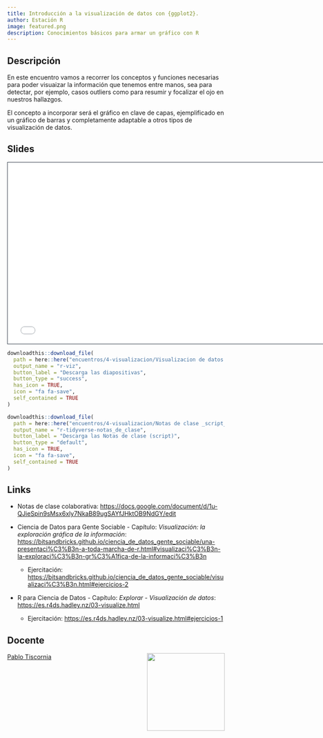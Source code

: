 ```yaml
---
title: Introducción a la visualización de datos con {ggplot2}. 
author: Estación R
image: featured.png
description: Conocimientos básicos para armar un gráfico con R
---
```


## Descripción

En este encuentro vamos a recorrer los conceptos y funciones necesarias para poder visuaizar la información que tenemos entre manos, sea para detectar, por ejemplo, casos outliers como para resumir y focalizar el ojo en nuestros hallazgos.

El concepto a incorporar será el gráfico en clave de capas, ejemplificado en un gráfico de barras y completamente adaptable a otros tipos de visualización de datos.

## Slides

```{=html}
<iframe class="slide-deck" src="/encuentros/4-visualizacion/r-viz-speaker.html" height="420" width="747" style="border: 1px solid #2e3846;"></iframe>
```

```r
downloadthis::download_file(
  path = here::here("encuentros/4-visualizacion/Visualizacion de datos con ggplot2.pdf"),
  output_name = "r-viz",
  button_label = "Descarga las diapositivas",
  button_type = "success",
  has_icon = TRUE,
  icon = "fa fa-save",
  self_contained = TRUE
)
```

```r
downloadthis::download_file(
  path = here::here("encuentros/4-visualizacion/Notas de clase _script_ - Encuentro visualizacion.R"),
  output_name = "r-tidyverse-notas_de_clase",
  button_label = "Descarga las Notas de clase (script)",
  button_type = "default",
  has_icon = TRUE,
  icon = "fa fa-save",
  self_contained = TRUE
)
```

## Links

-   Notas de clase colaborativa: <https://docs.google.com/document/d/1u-QJieSpin9sMsx6xly7NkaB89ugSAYfJHktOB9NdGY/edit>

-   Ciencia de Datos para Gente Sociable - Capítulo: *Visualización: la exploración gráfica de la información*: <https://bitsandbricks.github.io/ciencia_de_datos_gente_sociable/una-presentaci%C3%B3n-a-toda-marcha-de-r.html#visualizaci%C3%B3n-la-exploraci%C3%B3n-gr%C3%A1fica-de-la-informaci%C3%B3n>

    -   Ejercitación: <https://bitsandbricks.github.io/ciencia_de_datos_gente_sociable/visualizaci%C3%B3n.html#ejercicios-2>

-   R para Ciencia de Datos - Capítulo: *Explorar - Visualización de datos*: <https://es.r4ds.hadley.nz/03-visualize.html>

    -   Ejercitación: <https://es.r4ds.hadley.nz/03-visualize.html#ejercicios-1>

## Docente

![](../../img/foto_perfil.jpeg){style="float: right; padding-left: 10px;" fig-alt="Foto de Pablo Tiscornia" width="180"}

[Pablo Tiscornia](https://pablotis.github.io/intro-r-quarto/profesor.html)
